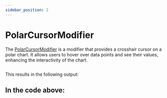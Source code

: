 ```yaml
---
sidebar_position: 2
---
```


# PolarCursorModifier



The [PolarCursorModifier](https://www.scichart.com/documentation/js/v4/typedoc/classes/polarcursormodifier.html) is a modifier that provides a crosshair cursor on a polar chart. It allows users to hover over data points and see their values, enhancing the interactivity of the chart.

```ts showLineNumbers file=./demo.js start=region_A_start end=region_A_end
```

This results in the following output:

<ChartPreviewWrapper jsContent={polarCursorModifier} />

In the code above:
-
